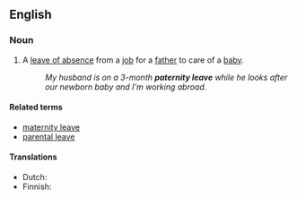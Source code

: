 ==English==
{{wikipedia}}
===Noun===
{{en-noun|sg=[[paternity]] [[leave]]}}

# A [[leave of absence]] from a [[job]] for a [[father]] to care of a [[baby]].
#:''My husband is on a 3-month '''paternity leave''' while he looks after our newborn baby and I'm working abroad.''

====Related terms====
*[[maternity leave]]
*[[parental leave]]

====Translations====
{{trans-top|a leave of absence from a job for a father to care of a baby}}
* Dutch: {{t|nl|vaderschapsverlof}}
*Finnish: {{t-|fi|isyysloma}}
{{trans-mid}}
{{trans-bottom}}
